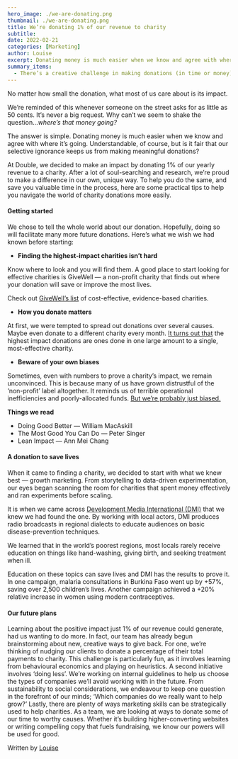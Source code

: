 ```yaml
---
hero_image: ./we-are-donating.png
thumbnail: ./we-are-donating.png
title: We’re donating 1% of our revenue to charity
subtitle:
date: 2022-02-21
categories: [Marketing]
author: Louise
excerpt: Donating money is much easier when we know and agree with where it’s going. Understandable, of course, but is it fair that our selective ignorance keeps us from making meaningful donations?
summary_items:
  - There’s a creative challenge in making donations (in time or money) go furthest. Embrace it!
---
```


No matter how small the donation, what most of us care about is its impact.

We’re reminded of this whenever someone on the street asks for as little as 50 cents. It’s never a big request. Why can’t we seem to shake the question…_where’s that money going?_

The answer is simple. Donating money is much easier when we know and agree with where it’s going. Understandable, of course, but is it fair that our selective ignorance keeps us from making meaningful donations?

At Double, we decided to make an impact by donating 1% of our yearly revenue to a charity. After a lot of soul-searching and research, we’re proud to make a difference in our own, unique way. To help you do the same, and save you valuable time in the process, here are some practical tips to help you navigate the world of charity donations more easily.

#### **Getting started**

We chose to tell the whole world about our donation. Hopefully, doing so will facilitate many more future donations. Here’s what we wish we had known before starting:

- **Finding the highest-impact charities isn’t hard**

Know where to look and you will find them. A good place to start looking for effective charities is GiveWell — a non-profit charity that finds out where your donation will save or improve the most lives.

Check out [GiveWell’s list](https://www.google.com/url?q=https://www.givewell.org/charities/top-charities&sa=D&source=docs&ust=1645422633076171&usg=AOvVaw243Nvz5IAbFIFQw2l9LEbV) of cost-effective, evidence-based charities.

- **How you donate matters**

At first, we were tempted to spread out donations over several causes. Maybe even donate to a different charity every month. [It turns out that](https://www.sas.upenn.edu/~baron/papers/charity.pdf) the highest impact donations are ones done in one large amount to a single, most-effective charity.

- **Beware of your own biases**

Sometimes, even with numbers to prove a charity’s impact, we remain unconvinced. This is because many of us have grown distrustful of the ‘non-profit’ label altogether. It reminds us of terrible operational inefficiencies and poorly-allocated funds. [But we’re probably just biased.](https://louisedesadeleer.com/2020/05/01/why-youre-still-hesitant-about-donating-to-charity/)

**Things we read**

- Doing Good Better — William MacAskill
- The Most Good You Can Do — Peter Singer
- Lean Impact — Ann Mei Chang

#### **A donation to save lives**

When it came to finding a charity, we decided to start with what we knew best — growth marketing. From storytelling to data-driven experimentation, our eyes began scanning the room for charities that spent money effectively and ran experiments before scaling.

It is when we came across [Development Media International (DMI)](https://www.developmentmedia.net/) that we knew we had found the one. By working with local actors, DMI produces radio broadcasts in regional dialects to educate audiences on basic disease-prevention techniques.

We learned that in the world’s poorest regions, most locals rarely receive education on things like hand-washing, giving birth, and seeking treatment when ill.

Education on these topics can save lives and DMI has the results to prove it. In one campaign, malaria consultations in Burkina Faso went up by +57%, saving over 2,500 children’s lives. Another campaign achieved a +20% relative increase in women using modern contraceptives.

#### **Our future plans**

Learning about the positive impact just 1% of our revenue could generate, had us wanting to do more. In fact, our team has already begun brainstorming about new, creative ways to give back. For one, we’re thinking of nudging our clients to donate a percentage of their total payments to charity. This challenge is particularly fun, as it involves learning from behavioural economics and playing on heuristics.
A second initiative involves ‘doing less’. We’re working on internal guidelines to help us choose the types of companies we’ll avoid working with in the future. From sustainability to social considerations, we endeavour to keep one question in the forefront of our minds; ‘Which companies do we really want to help grow?’
Lastly, there are plenty of ways marketing skills can be strategically used to help charities. As a team, we are looking at ways to donate some of our time to worthy causes. Whether it’s building higher-converting websites or writing compelling copy that fuels fundraising, we know our powers will be used for good.

Written by [Louise](https://nl.linkedin.com/in/louise-de-sadeleer)
